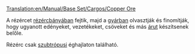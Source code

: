 [[Translation:en/Manual/Base Set/Cargos/Copper Ore]]

{{hu/Rakomány|név=Rézérc
|kép=en/Copperoremine.png
|termeli=[[hu/Manual/Base Set/Industries/Rézércbánya|rézércbánya]] - kizárólag szubtrópusi éghajlaton
|fogadja=[[hu/Manual/Base Set/Industries/Gyár|gyár]]
}}
A rézércet [[hu/Manual/Base Set/Industries/Rézércbánya|rézércbányában]] fejtik, majd a [[hu/Manual/Base Set/Industries/Gyár|gyárban]] olvasztják és finomítják, hogy ugyanott edényeket, vezetékeket, csöveket és más [[hu/Manual/Base Set/Cargos/Áru|árut]] készítsenek belőle.

Rézérc csak [[hu/Manual/Éghajlatok#szubtropusi|szubtrópusi]] éghajlaton található.

{{hu/Navbox Rakomány}}